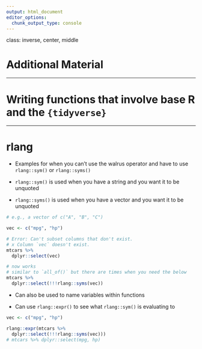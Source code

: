 ```yaml
---
output: html_document
editor_options: 
  chunk_output_type: console
---
```


class: inverse, center, middle

# Additional Material

---

# Writing functions that involve base R and the `{tidyverse}`

---

# rlang

* Examples for when you can't use the walrus operator and have to use
`rlang::sym()` or `rlang::syms()`

* `rlang::sym()` is used when you have a string and you want it to be unquoted

* `rlang::syms()` is used when you have a vector and you want it to be unquoted

```r
# e.g., a vector of c("A", "B", "C")

vec <- c("mpg", "hp")

# Error: Can't subset columns that don't exist.
# x Column `vec` doesn't exist.
mtcars %>% 
  dplyr::select(vec)

# now works
# similar to `all_of()` but there are times when you need the below
mtcars %>% 
  dplyr::select(!!!rlang::syms(vec))
```

* Can also be used to name variables within functions

* Can use `rlang::expr()` to see what `rlang::sym()` is evaluating to

```r
vec <- c("mpg", "hp")

rlang::expr(mtcars %>% 
  dplyr::select(!!!rlang::syms(vec)))
# mtcars %>% dplyr::select(mpg, hp)
```

